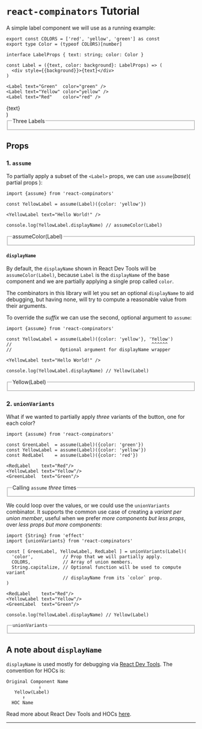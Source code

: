 
<Unstyled>

# `react-compinators` Tutorial

A simple label component we will use as a running example:
```tsx
export const COLORS = ['red', 'yellow', 'green'] as const
export type Color = (typeof COLORS)[number]

interface LabelProps { text: string; color: Color }

const Label = ({text, color: background}: LabelProps) => (
  <div style={{background}}>{text}</div>
)

<Label text="Green"  color="green" />
<Label text="Yellow" color="yellow" />
<Label text="Red"    color="red" />
```

  <div style={{background, textAlign: 'center'}}>{text}</div>
)

<fieldset>
<legend>Three Labels</legend>
<Label text="Green"  color="green" />
<Label text="Yellow" color="yellow" />
<Label text="Red"    color="red" />
</fieldset>

## Props

### 1. `assume`

To partially apply a subset of the `<Label>` props, we can use `assume`(_base_)(
partial props ):
```tsx
import {assume} from 'react-compinators'

const YellowLabel = assume(Label)({color: 'yellow'})

<YellowLabel text="Hello World!" />

console.log(YellowLabel.displayName) // assumeColor(Label)
```


<fieldset>
<legend>assumeColor(Label)</legend>
<YellowLabel1 text="Hello World!" />
</fieldset>

#### `displayName`

By default, the `displayName` shown in React Dev Tools will be
`assumeColor(Label)`, because `Label` is the `displayName` of the base component
and we are partially applying a single prop called `color`.

The combinators in this library will let you set an optional `displayName` to
aid debugging, but having none, will try to compute a reasonable value from
their arguments.

To override the _suffix_ we can use the second, optional argument to `assume`:
```tsx
import {assume} from 'react-compinators'

const YellowLabel = assume(Label)({color: 'yellow'}, 'Yellow')
//                                                    ^^^^^^
//                  Optional argument for displayName wrapper 

<YellowLabel text="Hello World!" />

console.log(YellowLabel.displayName) // Yellow(Label)
```

<fieldset>
<legend>Yellow(Label)</legend>
<YellowLabel1 text="Hello World!" />
</fieldset>

### 2. `unionVariants`

What if we wanted to partially apply _three_ variants of the button, one for
each color?
```tsx
import {assume} from 'react-compinators'

const GreenLabel  = assume(Label)({color: 'green'})
const YellowLabel = assume(Label)({color: 'yellow'})
const RedLabel    = assume(Label)({color: 'red'})

<RedLabel    text="Red"/>
<YellowLabel text="Yellow"/>
<GreenLabel  text="Green"/>
```


<fieldset>
<legend>Calling <code>assume</code> <i>three</i> times</legend>
<GreenLabel2  text="Green"/>
<YellowLabel2 text="Yellow"/>
<RedLabel2    text="Red"/>
</fieldset>

We could loop over the values, or we could use the `unionVariants` combinator.
It supports the common use case of creating a _variant per union member_, useful
when we prefer _more components but less props_, over _less props but more
components_:
```tsx
import {String} from 'effect'
import {unionVariants} from 'react-compinators'

const [ GreenLabel, YellowLabel, RedLabel ] = unionVariants(Label)(
  'color',           // Prop that we will partially apply.
  COLORS,            // Array of union members.
  String.capitalize, // Optional function will be used to compute variant
                     // displayName from its `color` prop.
) 

<RedLabel    text="Red"/>
<YellowLabel text="Yellow"/>
<GreenLabel  text="Green"/>

console.log(YellowLabel.displayName) // Yellow(Label)
```

<fieldset>
<legend><code>unionVariants</code></legend>
<GreenLabel2  text="Green"/>
<YellowLabel2 text="Yellow"/>
<RedLabel2    text="Red"/>
</fieldset>

## A note about `displayName`

`displayName` is used mostly for debugging via [React Dev
Tools](https://react.dev/learn/react-developer-tools). The convention for HOCs is:
```text
Original Component Name
            ↓   
   Yellow(Label)
      ↑
  HOC Name
```

Read more about React Dev Tools and HOCs
[here](https://github.com/facebook/react/blob/main/packages/react-devtools/CHANGELOG.md#higher-order-components).

</Unstyled>

---
